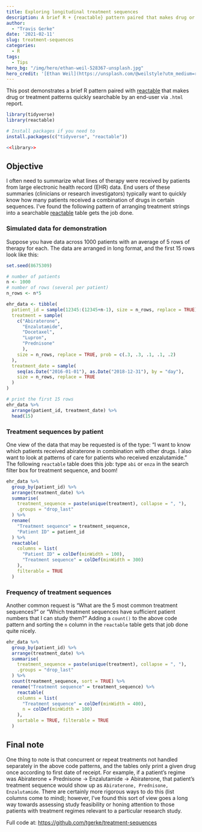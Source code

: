 ```yaml
---
title: Exploring longitudinal treatment sequences
description: A brief R + {reactable} pattern paired that makes drug or treatment sequences quickly searchable
author: 
  - "Travis Gerke"
date: '2021-02-11'
slug: treatment-sequences
categories:
  - R
tags:
  - Tips
hero_bg: "/img/hero/ethan-weil-528367-unsplash.jpg"
hero_credit: '[Ethan Weil](https://unsplash.com/@weilstyle?utm_medium=referral&amp;utm_campaign=photographer-credit).'
---
```

  
[reactable]: https://glin.github.io/reactable/

This post demonstrates a brief R pattern paired with [[reactable]]{.pkg} that makes drug or treatment patterns quickly searchable by an end-user via `.html` report. 

```r
library(tidyverse)
library(reactable)
```

```r
# Install packages if you need to
install.packages(c("tidyverse", "reactable"))

<<library>>
```

## Objective

I often need to summarize what lines of therapy were received by patients from large electronic health record (EHR) data. End users of these summaries (clinicians or research investigators) typically want to quickly know how many patients received a combination of drugs in certain sequences. I've found the following pattern of arranging treatment strings into a searchable [[reactable]]{.pkg} table gets the job done. 

### Simulated data for demonstration

Suppose you have data across 1000 patients with an average of 5 rows of therapy for each. The data are arranged in long format, and the first 15 rows look like this:
```r
set.seed(8675309)

# number of patients
n <- 1000
# number of rows (several per patient)
n_rows <- n*5

ehr_data <- tibble(
  patient_id = sample(12345:(12345+n-1), size = n_rows, replace = TRUE),
  treatment = sample(
    c("Abiraterone",
      "Enzalutamide",
      "Docetaxel",
      "Lupron",
      "Prednisone"
      ),
    size = n_rows, replace = TRUE, prob = c(.3, .3, .1, .1, .2)
  ),
  treatment_date = sample(
    seq(as.Date("2016-01-01"), as.Date("2018-12-31"), by = "day"),
    size = n_rows, replace = TRUE
  )
)

# print the first 15 rows
ehr_data %>%
  arrange(patient_id, treatment_date) %>%
  head(15)
```

### Treatment sequences by patient

One view of the data that may be requested is of the type: "I want to know which patients received abiraterone in combination with other drugs. I also want to look at patterns of care for patients who received enzalutamide." The following `reactable` table does this job: type `abi` or `enza` in the search filter box for treatment sequence, and boom!

```r
ehr_data %>% 
  group_by(patient_id) %>% 
  arrange(treatment_date) %>% 
  summarise(
    treatment_sequence = paste(unique(treatment), collapse = ", "), 
    .groups = "drop_last"
  ) %>% 
  rename(
    "Treatment sequence" = treatment_sequence,
    "Patient ID" = patient_id
  ) %>%
  reactable(
    columns = list(
      "Patient ID" = colDef(minWidth = 100),
      "Treatment sequence" = colDef(minWidth = 300)
    ),
    filterable = TRUE
  )
```

### Frequency of treatment sequences

Another common request is "What are the 5 most common treatment sequences?" or "Which treatment sequences have sufficient patient numbers that I can study them?" Adding a `count()` to the above code pattern and sorting the `n` column in the `reactable` table gets that job done quite nicely. 

```r
ehr_data %>% 
  group_by(patient_id) %>% 
  arrange(treatment_date) %>% 
  summarise(
    treatment_sequence = paste(unique(treatment), collapse = ", "), 
    .groups = "drop_last"
  ) %>%
  count(treatment_sequence, sort = TRUE) %>%
  rename("Treatment sequence" = treatment_sequence) %>%
    reactable(
    columns = list(
      "Treatment sequence" = colDef(minWidth = 400),
      n = colDef(minWidth = 100)
    ),
    sortable = TRUE, filterable = TRUE
  )
```

## Final note
One thing to note is that concurrent or repeat treatments not handled separately in the above code patterns, and the tables only print a given drug once according to first date of receipt. For example, if a patient's regime was Abiraterone + Prednisone &#8594; Enzalutamide &#8594; Abiraterone, that patient's treatment sequence would show up as `Abiraterone, Prednisone, Enzalutamide`. There are certainly more rigorous ways to do this (list columns come to mind); however, I've found this sort of view goes a long way towards assessing study feasibility or honing attention to those patients with treatment regimes relevant to a particular research study. 

Full code at: [https://github.com/tgerke/treatment-sequences](https://github.com/tgerke/treatment-sequences)
